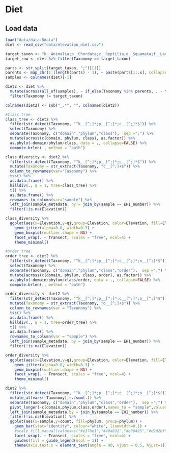 # Diet

## Load data

```r
load("data/data.Rdata")
diet <- read_csv("data/elevation_diet.csv")
```
```r
target_taxon <- "k__Animalia;p__Chordata;c__Reptilia;o__Squamata;f__Lacertidae;g__Podarcis"
target_row <- diet %>% filter(Taxonomy == target_taxon)

parts <- str_split(target_taxon, ";")[[1]]
parents <- map_chr(1:(length(parts) - 1), ~ paste(parts[1:.x], collapse = ";"))
samples <- colnames(diet)[-1]

diet2 <- diet %>%
  mutate(across(all_of(samples), ~ if_else(Taxonomy %in% parents, . - target_row[[cur_column()]], .))) %>%
  filter(Taxonomy != target_taxon)

colnames(diet2) <- sub("_.*", "", colnames(diet2))
```

```r
#Class tree
class_tree <- diet2 %>% 
  filter(str_detect(Taxonomy, "^k__[^;]*;p__[^;]*;c__[^;]*$")) %>% 
  select(Taxonomy) %>% 
  separate(Taxonomy, c("domain","phylum","class"),  sep =";") %>%
  mutate(across(c(domain, phylum, class), as.factor)) %>% 
  as.phylo(~domain/phylum/class, data = ., collapse=FALSE) %>% 
  compute.brlen(., method = "path")

class_diversity <- diet2 %>% 
  filter(str_detect(Taxonomy, "^k__[^;]*;p__[^;]*;c__[^;]*$")) %>% 
  mutate(Taxonomy = str_extract(Taxonomy, "c__[^;]+$")) %>% 
  column_to_rownames(var="Taxonomy") %>% 
  tss() %>% 
  as.data.frame() %>% 
  hilldiv(., q = 1, tree=class_tree) %>% 
  t() %>% 
  as.data.frame() %>% 
  rownames_to_column(var="sample") %>% 
  left_join(sample_metadata, by = join_by(sample == EHI_number)) %>% 
  filter(!is.na(Elevation))

class_diversity %>% 
  ggplot(aes(x=Elevation,y=q1,group=Elevation, color=Elevation, fill=Elevation)) +
    geom_jitter(alpha=0.8, width=0.3) +
    geom_boxplot(outlier.shape = NA) + 
    facet_wrap(. ~ Transect, scales = "free", ncol=4) +
    theme_minimal()


```

```r
#Order tree
order_tree <- diet2 %>% 
  filter(str_detect(Taxonomy, "^k__[^;]*;p__[^;]*;c__[^;]*;o__[^;]*$")) %>% 
  select(Taxonomy) %>% 
  separate(Taxonomy, c("domain","phylum","class","order"),  sep =";") %>%
  mutate(across(c(domain, phylum, class, order), as.factor)) %>% 
  as.phylo(~domain/phylum/class/order, data = ., collapse=FALSE) %>% 
  compute.brlen(., method = "path")

order_diversity <- diet2 %>% 
  filter(str_detect(Taxonomy, "^k__[^;]*;p__[^;]*;c__[^;]*;o__[^;]*$")) %>% 
  mutate(Taxonomy = str_extract(Taxonomy, "o__[^;]+$")) %>% 
  column_to_rownames(var = "Taxonomy") %>% 
  tss() %>% 
  as.data.frame() %>% 
  hilldiv(., q = 1, tree=order_tree) %>% 
  t() %>% 
  as.data.frame() %>% 
  rownames_to_column(var = "sample") %>% 
  left_join(sample_metadata, by = join_by(sample == EHI_number)) %>% 
  filter(!is.na(Elevation))

order_diversity %>% 
  ggplot(aes(x=Elevation,y=q1,group=Elevation, color=Elevation, fill=Elevation)) +
    geom_jitter(alpha=0.8, width=0.3) +
    geom_boxplot(outlier.shape = NA) + 
    facet_wrap(. ~ Transect, scales = "free", ncol=4) +
    theme_minimal()

```

```r
diet2 %>% 
  filter(str_detect(Taxonomy, "^k__[^;]*;p__[^;]*;c__[^;]*;o__[^;]*$")) %>% 
  mutate_at(vars(-Taxonomy),~./sum(.)) %>%
  separate(Taxonomy, c("domain","phylum","class","order"),  sep =";") %>%
  pivot_longer(-c(domain,phylum,class,order),names_to = "sample",values_to = "count") %>% 
  left_join(sample_metadata,by = join_by(sample == EHI_number)) %>% 
  filter(!is.na(Elevation)) %>% 
  ggplot(aes(x=sample,y=count, fill=phylum, group=phylum)) + 
    geom_bar(stat="identity", colour="white", linewidth=0.1) + 
    #scale_fill_manual(values=c("#e376e1","#40a832","#e36495","#d9d2bf","#32ed96","#98bf82","#e38a64","#e36464")) +
    facet_wrap(. ~ Transect, scales = "free", ncol=4) +
    guides(fill = guide_legend(ncol = 1)) +
    theme(axis.text.x = element_text(angle = 90, vjust = 0.5, hjust=1)) 
```


